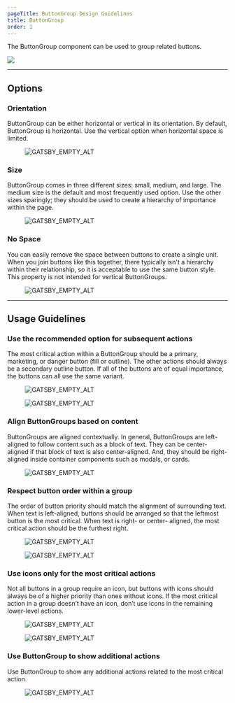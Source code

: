 ```yaml
---
pageTitle: ButtonGroup Design Guidelines
title: ButtonGroup
order: 1
---
```



<PageContent componentName="buttongroup" type="design">

<LeadParagraph>
  The ButtonGroup component can be used to group related buttons.
</LeadParagraph>

![ ](../../images/button-group/button-group-intro.png)

---

## Options

### Orientation

ButtonGroup can be either horizontal or vertical in its orientation. By default, ButtonGroup is horizontal. Use the vertical option when horizontal space is limited.

<div class="two-col">
  <div class="row">
    <div class="col col-1">
      <figure>
        <img src="../../images/button-group/orientation.png" alt="GATSBY_EMPTY_ALT" />
      </figure>
    </div>
    <div class="col col-2"></div>
  </div>
</div>

### Size

ButtonGroup comes in three different sizes: small, medium, and large. The medium size is the default and most frequently used option. Use the other sizes sparingly; they should be used to create a hierarchy of importance within the page.

<div class="two-col">
  <div class="row">
    <div class="col col-1">
      <figure>
        <img src="../../images/button-group/size.png" alt="GATSBY_EMPTY_ALT" />
      </figure>
    </div>
    <div class="col col-2"></div>
  </div>
</div>

### No Space

You can easily remove the space between buttons to create a single unit. When you join buttons like this together, there typically isn't a hierarchy within their relationship, so it is acceptable to use the same button style. This property is not intended for vertical ButtonGroups.

<div class="two-col">
  <div class="row">
    <div class="col col-1">
      <figure>
        <img src="../../images/button-group/no-space.png" alt="GATSBY_EMPTY_ALT" />
      </figure>
    </div>
    <div class="col col-2"></div>
  </div>
</div>

---

## Usage Guidelines

### Use the recommended option for subsequent actions

The most critical action within a ButtonGroup should be a primary, marketing, or danger button (fill or outline). The other actions should always be a secondary outline button. If all of the buttons are of equal importance, the buttons can all use the same variant.

<div class="two-col">
  <div class="row">
    <div class="col col-1">
      <figure>
        <img src="../../images/button-group/good-groupings.png" alt="GATSBY_EMPTY_ALT" />
      </figure>
    </div>
    <div class="col col-2">
      <figure>
        <img src="../../images/button-group/bad-groupings.png" alt="GATSBY_EMPTY_ALT" />
      </figure>
    </div>
  </div>
</div>

### Align ButtonGroups based on content

ButtonGroups are aligned contextually. In general, ButtonGroups are left-aligned to follow content such as a block of text. They can be center-aligned if that block of text is also center-aligned. And, they should be right-aligned inside container components such as modals, or cards.

<div class="two-col">
  <div class="row">
    <div class="col col-1">
      <figure>
        <img src="../../images/button-group/alignment.png" alt="GATSBY_EMPTY_ALT" />
      </figure>
    </div>
    <div class="col col-2"></div>
  </div>
</div>

### Respect button order within a group

The order of button priority should match the alignment of surrounding text. When text is left-aligned, buttons should be arranged so that the leftmost button is the most critical. When text is right- or center- aligned, the most critical action should be the furthest right.

<div class="two-col">
  <div class="row">
    <div class="col col-1">
      <figure>
        <img src="../../images/button-group/button-order-good.png" alt="GATSBY_EMPTY_ALT" />
      </figure>
    </div>
    <div class="col col-2">
      <figure>
        <img src="../../images/button-group/button-order-bad.png" alt="GATSBY_EMPTY_ALT" />
      </figure>
    </div>
  </div>
</div>

### Use icons only for the most critical actions

Not all buttons in a group require an icon, but buttons with icons should always be of a higher priority than ones without icons. If the most critical action in a group doesn’t have an icon, don’t use icons in the remaining lower-level actions.

<div class="two-col">
  <div class="row">
    <div class="col col-1">
      <figure>
        <img src="../../images/button-group/icons-good.png" alt="GATSBY_EMPTY_ALT" />
      </figure>
    </div>
    <div class="col col-2">
      <figure>
        <img src="../../images/button-group/icons-bad.png" alt="GATSBY_EMPTY_ALT" />
      </figure>
    </div>
  </div>
</div>

### Use ButtonGroup to show additional actions

Use ButtonGroup to show any additional actions related to the most critical action.

<div class="two-col">
  <div class="row">
    <div class="col col-1">
      <figure>
        <img src="../../images/button-group/additional-actions.png" alt="GATSBY_EMPTY_ALT" />
      </figure>
    </div>
    <div class="col col-2"></div>
  </div>
</div>

<span class="horizontal-spacer"></span>

</PageContent>
